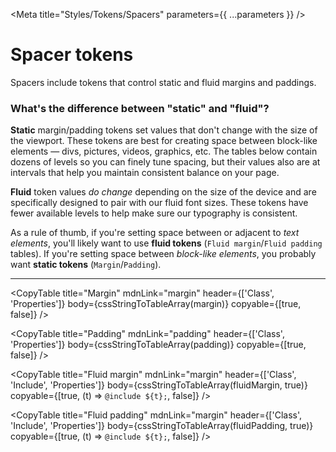 
<Meta title="Styles/Tokens/Spacers" parameters={{ ...parameters }} />

# Spacer tokens

Spacers include tokens that control static and fluid margins and paddings.

### What's the difference between "static" and "fluid"?

**Static** margin/padding tokens set values that don't change with the size of the viewport. These tokens are best for creating space between block-like elements — divs, pictures, videos, graphics, etc. The tables below contain dozens of levels so you can finely tune spacing, but their values also are at intervals that help you maintain consistent balance on your page.

**Fluid** token values _do change_ depending on the size of the device and are specifically designed to pair with our fluid font sizes. These tokens have fewer available levels to help make sure our typography is consistent.

As a rule of thumb, if you're setting space between or adjacent to _text elements_, you'll likely want to use **fluid tokens** (`Fluid margin`/`Fluid padding` tables). If you're setting space between _block-like elements_, you probably want **static tokens** (`Margin`/`Padding`).

---

<CopyTable
  title="Margin"
  mdnLink="margin"
  header={['Class', 'Properties']}
  body={cssStringToTableArray(margin)}
  copyable={[true, false]}
/>

<CopyTable
  title="Padding"
  mdnLink="padding"
  header={['Class', 'Properties']}
  body={cssStringToTableArray(padding)}
  copyable={[true, false]}
/>

<CopyTable
  title="Fluid margin"
  mdnLink="margin"
  header={['Class', 'Include', 'Properties']}
  body={cssStringToTableArray(fluidMargin, true)}
  copyable={[true, (t) => `@include ${t};`, false]}
/>

<CopyTable
  title="Fluid padding"
  mdnLink="margin"
  header={['Class', 'Include', 'Properties']}
  body={cssStringToTableArray(fluidPadding, true)}
  copyable={[true, (t) => `@include ${t};`, false]}
/>

